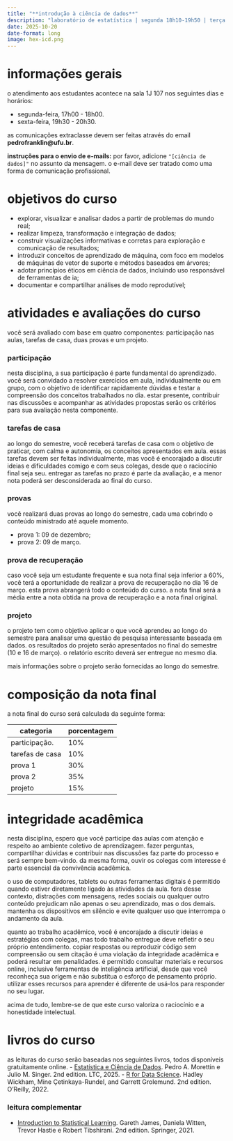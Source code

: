 ```yaml
---
title: "**introdução à ciência de dados**"
description: "laboratório de estatística | segunda 18h10-19h50 | terça 20h50-22h30"
date: 2025-10-20
date-format: long
image: hex-icd.png
---
```


# informações gerais

o atendimento aos estudantes acontece na sala 1J 107 nos seguintes dias e horários:

-   segunda-feira, 17h00 - 18h00.
-   sexta-feira, 19h30 - 20h30.

as comunicações extraclasse devem ser feitas através do email **pedrofranklin@ufu.br**.

**instruções para o envio de e-mails:** por favor, adicione `"[ciência de dados]"` no assunto da mensagem. o e-mail deve ser tratado como uma forma de comunicação profissional.

# objetivos do curso

-  explorar, visualizar e analisar dados a partir de problemas do mundo real;
-  realizar limpeza, transformação e integração de dados;
-  construir visualizações informativas e corretas para exploração e comunicação de resultados;
-  introduzir conceitos de aprendizado de máquina, com foco em modelos de máquinas de vetor de suporte e métodos baseados em árvores;
-  adotar princípios éticos em ciência de dados, incluindo uso responsável de ferramentas de ia;
-  documentar e compartilhar análises de modo reprodutível;

# atividades e avaliações do curso

você será avaliado com base em quatro componentes: participação nas aulas, tarefas de casa, duas provas e um projeto.

### participação

nesta disciplina, a sua participação é parte fundamental do aprendizado. você será convidado a resolver exercícios em aula, individualmente ou em grupo, com o objetivo de identificar rapidamente dúvidas e testar a compreensão dos conceitos trabalhados no dia. estar presente, contribuir nas discussões e acompanhar as atividades propostas serão os critérios para sua avaliação nesta componente.

### tarefas de casa

ao longo do semestre, você receberá tarefas de casa com o objetivo de praticar, com calma e autonomia, os conceitos apresentados em aula. essas tarefas devem ser feitas individualmente, mas você é encorajado a discutir ideias e dificuldades comigo e com seus colegas, desde que o raciocínio final seja seu. entregar as tarefas no prazo é parte da avaliação, e a menor nota poderá ser desconsiderada ao final do curso.

### provas

você realizará duas provas ao longo do semestre, cada uma cobrindo o conteúdo ministrado até aquele momento.

-  prova 1: 09 de dezembro;
-  prova 2: 09 de março.

### prova de recuperação

caso você seja um estudante frequente e sua nota final seja inferior a 60%, você terá a oportunidade de realizar a prova de recuperação no dia 16 de março. esta prova abrangerá todo o conteúdo do curso. a nota final será a média entre a nota obtida na prova de recuperação e a nota final original.

### projeto

o projeto tem como objetivo aplicar o que você aprendeu ao longo do semestre para analisar uma questão de pesquisa interessante baseada em dados. os resultados do projeto serão apresentados no final do semestre (10 e 16 de março). o relatório escrito deverá ser entregue no mesmo dia.

mais informações sobre o projeto serão fornecidas ao longo do semestre.

# composição da nota final

a nota final do curso será calculada da seguinte forma:

::: {style="margin-left: auto; margin-right: auto;"}
| categoria                | porcentagem |
|--------------------------|-------------|
| participação.            | 10%         |
| tarefas de casa          | 10%         |
| prova 1                  | 30%         |
| prova 2                  | 35%         |
| projeto                  | 15%         |
:::

# integridade acadêmica

nesta disciplina, espero que você participe das aulas com atenção e respeito ao ambiente coletivo de aprendizagem. fazer perguntas, compartilhar dúvidas e contribuir nas discussões faz parte do processo e será sempre bem-vindo. da mesma forma, ouvir os colegas com interesse é parte essencial da convivência acadêmica.

o uso de computadores, tablets ou outras ferramentas digitais é permitido quando estiver diretamente ligado às atividades da aula. fora desse contexto, distrações com mensagens, redes sociais ou qualquer outro conteúdo prejudicam não apenas o seu aprendizado, mas o dos demais. mantenha os dispositivos em silêncio e evite qualquer uso que interrompa o andamento da aula.

quanto ao trabalho acadêmico, você é encorajado a discutir ideias e estratégias com colegas, mas todo trabalho entregue deve refletir o seu próprio entendimento. copiar respostas ou reproduzir código sem compreensão ou sem citação é uma violação da integridade acadêmica e poderá resultar em penalidades. é permitido consultar materiais e recursos online, inclusive ferramentas de inteligência artificial, desde que você reconheça sua origem e não substitua o esforço de pensamento próprio. utilizar esses recursos para aprender é diferente de usá-los para responder no seu lugar.

acima de tudo, lembre-se de que este curso valoriza o raciocínio e a honestidade intelectual. 

# livros do curso

as leituras do curso serão baseadas nos seguintes livros, todos disponíveis gratuitamente online.
-  [Estatística e Ciência de Dados](https://www.ime.usp.br/~pam/cdadosf3.pdf). Pedro A. Morettin e Julio M. Singer. 2nd edition. LTC, 2025.
- [R for Data Science](https://pt.r4ds.hadley.nz/). Hadley Wickham, Mine Çetinkaya-Rundel, and Garrett Grolemund. 2nd edition. O’Reilly, 2022.  

### leitura complementar

-  [Introduction to Statistical Learning](https://www.statlearning.com/). Gareth James, Daniela Witten, Trevor Hastie e Robert Tibshirani. 2nd edition. Springer, 2021.
